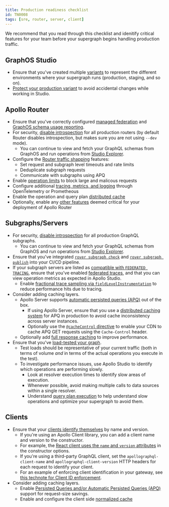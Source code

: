 ```yaml
---
title: Production readiness checklist
id: TN0008
tags: [sre, router, server, client]
---
```


We recommend that you read through this checklist and idenitify critical features for your team before your supergraph begins handling production traffic.

## GraphOS Studio
- Ensure that you've created multiple [variants](/graphos/graphs/#variants) to represent the different environments where your supergraph runs (production, staging, and so on).
- [Protect your production variant](/graphos/graphs/studio-features#protected-variants-enterprise-only) to avoid accidental changes while working in Studio.

## Apollo Router
- Ensure that you've correctly configured [managed federation](/federation/managed-federation/setup/) and [GraphOS schema usage reporting](/router/configuration/apollo-telemetry).
- For security, [disable introspection](/router/configuration/overview/#introspection) for all production routers (by default Router disables introspection, but makes sure you are not using `--dev` mode).
  - You can continue to view and fetch your GraphQL schemas from GraphOS and run operations from [Studio Explorer](/graphos/explorer).
- Configure the [Router traffic shapping](/router/configuration/traffic-shaping) features:
  - Set request and subgraph level timeouts and rate limits
  - Deduplicate subgraph requests
  - Communicate with subgraphs using APQ
- Enable [operation limits](/router/configuration/operation-limits) to block large and malicous requests
- Configure additional [tracing, metrics, and logging](/router/configuration/tracing) through OpenTelemetry or Prometheous
- Enable the operation and query plan [distributed cache](/router/configuration/distributed-caching)
- Optionally, enable any [other features](/router/enterprise-features/) deemed critical for your deployment of Apollo Router

## Subgraphs/Servers
- For security, [disable introspection](/apollo-server/api/apollo-server/#introspection) for all production GraphQL subgraphs.
  - You can continue to view and fetch your GraphQL schemas from GraphOS and run operations from [Studio Explorer](/graphos/explorer).
- Ensure that you've integrated [`rover subgraph check`](/rover/commands/subgraphs#subgraph-check) and [`rover subgraph publish`](/rover/commands/subgraphs#subgraph-publish) into your CI/CD pipeline.
- If your subgraph servers are listed as [compatible with `FEDERATED TRACING`](/federation/building-supergraphs/supported-subgraphs/), ensure that you've enabled [federated traces](/federation/metrics/), and that you can view operation metrics as expected in Apollo Studio.
  - Enable [fractional trace sampling via `fieldLevelInstrumentation`](/graphos/metrics/field-usage/#fractional-sampling) to reduce performance hits due to tracing.
- Consider adding caching layers.
  - Apollo Server supports [automatic persisted queries (APQ)](/apollo-server/performance/apq/) out of the box.
    - If using Apollo Server, ensure that you use a [distributed caching system](/apollo-server/performance/cache-backends) for APQ in production to avoid cache inconsistency across server instances.
    - Optionally use the [`@cacheControl` directive](/apollo-server/api/plugin/cache-control) to enable your CDN to cache APQ GET requests using the `Cache-Control` header.
  - Optionally add [full response caching](/apollo-server/performance/caching/) to improve performance.
- Ensure that you've [load-tested your graph](/technotes/TN0035-load-testing-graphql/).
  - Test loads should be representative of your current traffic (both in terms of volume _and_ in terms of the actual operations you execute in the test).
  - To investigate performance issues, use Apollo Studio to identify which operations are performing slowly.
    - Look at resolver execution times to identify slow areas of execution.
    - Whenever possible, avoid making multiple calls to data sources within a single resolver.
    - Understand [query plan execution](/federation/query-plans) to help understand slow operations and optimize your supergraph to avoid them.

## Clients
- Ensure that your [clients identify themselves](/graphos/metrics/client-awareness/) by name and version.
  - If you're using an Apollo Client library, you can add a client name and version to the constructor.
  - For example, the [React client uses the `name` and `version` attributes](/react/api/core/ApolloClient#name) in the constructor options.
  - If you're using a third-party GraphQL client, set the `apollographql-client-name` and `apollographql-client-version` HTTP headers for each request to identify your client.
  - For an example of enforcing client identification in your gateway, see [this technote for Client ID enforcement](/technotes/TN0001-client-id-enforcement/).
- Consider adding caching layers.
  - Enable [Persisted Queries and/or Automatic Persisted Queries (APQ)](https://www.apollographql.com/docs/react/api/link/persisted-queries) support for request-size savings.
  - Enable and configure the client side [normalized cache](/react/caching/overview)


